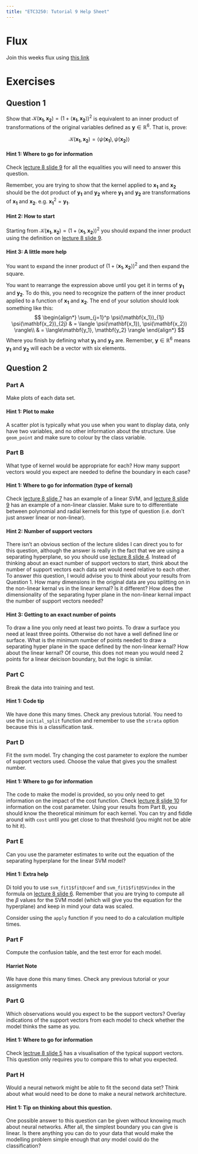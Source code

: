 ```yaml
---
title: "ETC3250: Tutorial 9 Help Sheet"
---
```


# Flux
Join this weeks flux using [this link](https://flux.qa/V3UHTY)

# Exercises
## Question 1
Show that $\mathcal{K}(\mathbf{x_1}, \mathbf{x_2}) = (1 + \langle \mathbf{x_1}, \mathbf{x_2}\rangle) ^2$ is equivalent to an inner product of transformations of the original variables defined as $\mathbf{y} \in \mathbb{R}^6$. That is, prove:

$$ \mathcal{K}(\mathbf{x_1}, \mathbf{x_2}) = \langle \psi(\mathbf{x_1}), \psi(\mathbf{x_2}) \rangle$$

::: {.callout-tip collapse="true"}
#### Hint 1: Where to go for information
Check [lecture 8 slide 9](https://iml.numbat.space/week8/slides.html#/using-kernels-for-non-linear-classification) for all the equalities you will need to answer this question.

Remember, you are trying to show that the kernel applied to $\mathbf{x_1}$ and $\mathbf{x_2}$ should be the dot product of $\mathbf{y_1}$ and $\mathbf{y_2}$ where $\mathbf{y_1}$ and $\mathbf{y_2}$ are transformations of $\mathbf{x_1}$ and $\mathbf{x_2}$. e.g. $\mathbf{x_1}^2 = \mathbf{y_1}$.
:::

::: {.callout-tip collapse="true"}
#### Hint 2: How to start
Starting from $\mathcal{K}(\mathbf{x_1}, \mathbf{x_2}) = (1 + \langle \mathbf{x_1}, \mathbf{x_2}\rangle) ^2$ you should expand the inner product using the definition on [lecture 8 slide 9](https://iml.numbat.space/week8/slides.html#/using-kernels-for-non-linear-classification). 
:::

::: {.callout-tip collapse="true"}
#### Hint 3: A little more help
You want to expand the inner product of  $(1 + \langle \mathbf{x_1}, \mathbf{x_2}\rangle) ^2$ and then expand the square. 

You want to rearrange the expression above until you get it in terms of  $\mathbf{y_1}$ and $\mathbf{y_2}$. To do this, you need to recognize the pattern of the inner product applied to a function of  $\mathbf{x_1}$ and $\mathbf{x_2}$. The end of your solution should look something like this:
$$
\begin{align*}
\sum_{j=1}^p \psi(\mathbf{x_1})_{1j} \psi(\mathbf{x_2})_{2j} & = \langle \psi(\mathbf{x_1}), \psi(\mathbf{x_2}) \rangle\\
                                     & =  \langle\mathbf{y_1}, \mathbf{y_2} \rangle
\end{align*}
$$
Where you finish by defining what $\mathbf{y_1}$ and $\mathbf{y_2}$ are. Remember, $\mathbf{y} \in \mathbb{R}^6$ means $\mathbf{y_1}$ and $\mathbf{y_2}$ will each be a vector with six elements. 
:::

## Question 2
### Part A
Make plots of each data set.

::: {.callout-tip collapse="true"}
#### Hint 1: Plot to make
A scatter plot is typically what you use when you want to display data, only have two variables, and no other information about the structure. Use `geom_point` and make sure to colour by the class variable. 
:::

### Part B
What type of kernel would be appropriate for each? How many support vectors would you expect are needed to define the boundary in each case?

::: {.callout-tip collapse="true"}
#### Hint 1: Where to go for information (type of kernal)
Check [lecture 8 slide 7](https://iml.numbat.space/week8/slides.html#/linear-support-vector-machine-classifier-12) has an example of a linear SVM, and [lecture 8 slide 9](https://iml.numbat.space/week8/slides.html#/using-kernels-for-non-linear-classification) has an example of a non-linear classier. Make sure to to differentiate between polynomial and radial kernels for this type of question (i.e. don't just answer linear or non-linear).
:::

::: {.callout-tip collapse="true"}
#### Hint 2: Number of support vectors
There isn't an obvious section of the lecture slides I can direct you to for this question, although the answer is really in the fact that we are using a separating hyperplane, so you should use [lecture 8 slide 4](https://iml.numbat.space/week8/slides.html#/separating-hyperplanes-13). Instead of thinking about an exact number of support vectors to start, think about the number of support vectors each data set would need relative to each other. To answer *this* question, I would advise you to think about your results from Question 1. How many dimensions in the original data are you splitting on in the non-linear kernal vs in the linear kernal? Is it different? How does the dimensionality of the separating hyper plane in the non-linear kernal impact the number of support vectors needed?
:::

::: {.callout-tip collapse="true"}
#### Hint 3: Getting to an exact number of points
To draw a line you only need at least two points. To draw a surface you need at least three points. Otherwise do not have a well defined line or surface. What is the minimum number of points needed to draw a separating hyper plane in the space defined by the non-linear kernal? How about the linear kernal? Of course, this does not mean you would need 2 points for a linear deicison boundary, but the logic is similar.
:::


### Part C
Break the data into training and test.

::: {.callout-tip collapse="true"}
#### Hint 1: Code tip
We have done this many times. Check any previous tutorial. You need to use the `initial_split` function and remember to use the `strata` option because this is a classification task. 
:::

### Part D
Fit the svm model. Try changing the cost parameter to explore the number of support vectors used. Choose the value that gives you the smallest number.

::: {.callout-tip collapse="true"}
#### Hint 1: Where to go for information
The code to make the model is provided, so you only need to get information on the impact of the cost function. Check [lecture 8 slide 10 ](https://iml.numbat.space/week8/slides.html#/soft-threshold-when-no-separation) for information on the cost parameter. Using your results from Part B, you should know the theoretical minimum for each kernel. You can try and fiddle around with `cost` until you get close to that threshold (you might not be able to hit it).
:::


### Part E
Can you use the parameter estimates to write out the equation of the separating hyperplane for the linear SVM model?

::: {.callout-tip collapse="true"}

#### Hint 1: Extra help
Di told you to use `svm_fit1$fit@coef` and `svm_fit1$fit@SVindex` in the formula on [lecture 8 slide 6](https://iml.numbat.space/week8/slides.html#/separating-hyperplanes-33). Remember that you are trying to compute all the $\beta$ values for the SVM model (which will give you the equation for the hyperplane) and keep in mind your data was scaled.

Consider using the `apply` function if you need to do a calculation multiple times.
:::

### Part F
Compute the confusion table, and the test error for each model.

::: {.callout-tip}
#### Harriet Note
We have done this many times. Check any previous tutorial or your assignments 
:::

### Part G
Which observations would you expect to be the support vectors? Overlay indications of the support vectors from each model to check whether the model thinks the same as you.

::: {.callout-tip collapse="true"}
#### Hint 1: Where to go for information
Check [lectrue 8 slide 5](https://iml.numbat.space/week8/slides.html#/separating-hyperplanes-23) has a visualisation of the typical support vectors. This question only requires you to compare this to what you expected.
:::

### Part H
Would a neural network might be able to fit the second data set? Think about what would need to be done to make a neural network architecture.

::: {.callout-tip collapse="true"}
#### Hint 1: Tip on thinking about this question.
One possible answer to this question can be given without knowing much about neural networks. After all, the simplest boundary you can give is linear. Is there anything you can do to your data that would make the modelling problem simple enough that *any* model could do the classification?
:::




